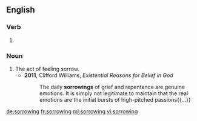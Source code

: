 ==English==

===Verb===
{{head|en}}

# {{present participle of|sorrow}}

===Noun===
{{en-noun}}

# The act of feeling sorrow.
#* '''2011''', Clifford Williams, ''Existential Reasons for Belief in God''
#*: The daily '''sorrowings''' of grief and repentance are genuine emotions. It is simply not legitimate to maintain that the real emotions are the initial bursts of high-pitched passions{{...}}

[[de:sorrowing]]
[[fr:sorrowing]]
[[ml:sorrowing]]
[[vi:sorrowing]]